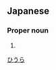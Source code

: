 ==Japanese==
{{ja-kanjitab|日|浦}}

===Proper noun===
{{ja-pos|proper|ひうら}}

# {{surname|lang=ja}}

[[Category:Japanese surnames|ひうら]]